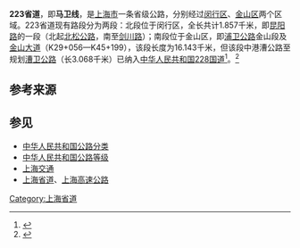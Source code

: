 {{中国省道信息框
|省=上海
|省道编号=223
|起点=[[闵行区|闵行区]][[马桥镇_(上海市)|马桥镇]]北松公路
|终点=[[金山区_(上海市)|金山区]][[石化街道_(上海市)|石化街道]]沪浙省界
|规划总长度=45.199
|最近通车日期=1958年
}}
'''223省道'''，即'''马卫线'''，是[[上海市|上海市]]一条省级公路，分别经过[[闵行区|闵行区]]、[[金山区_(上海市)|金山区]]两个区域。223省道现有路段分为两段：北段位于闵行区，全长共计1.857千米，即[[昆阳路|昆阳路]]的一段（北起[[北松公路|北松公路]]，南至[[剑川路|剑川路]]）；南段位于金山区，即[[浦卫公路|浦卫公路]]金山段及[[金山大道|金山大道]]（K29+056—K45+199），该段长度为16.143千米，但该段中港漕公路至规划[[漕卫公路|漕卫公路]]（长3.068千米）已纳入[[中华人民共和国|中华人民共和国]][[228国道|228国道]]<ref>{{cite web |author1=上海交通广播 |title=【最新】国道228公路(漕卫公路，港漕公路)段今天通车，奉贤，金山市民出行更便利！！ |url=https://dy.163.com/article/EQ8IF96O05259VJL.html |website=网易号 |accessdate=2020-10-28 |quote=附图：浦卫公路（K17+363—K20+432） |archive-date=2020-10-29 |archive-url=https://web.archive.org/web/20201029131448/https://dy.163.com/article/EQ8IF96O05259VJL.html |dead-url=no }}</ref>。<ref name="jtw">{{cite web |author1=上海市交通委员会执法总队 |title=管辖区域 |url=http://jtw.sh.gov.cn/gxqy/index.html |website=上海交通委 |accessdate=2019-02-19 |quote=八支队 11 S223 马卫线 0.000 1.857 1.857……29.056 45.199 16.143 |archive-date=2019-02-19 |archive-url=https://web.archive.org/web/20190219142548/http://www.jt.sh.cn/gxqy/index.html |dead-url=no }}</ref>

== 参考来源 ==
{{reflist}}

== 参见 ==
*[[中华人民共和国公路分类|中华人民共和国公路分类]]
*[[中华人民共和国公路等级|中华人民共和国公路等级]]
*[[上海交通|上海交通]]
*[[上海省道|上海省道]]、[[上海高速公路|上海高速公路]]

{{SH-stub}}
{{Road-stub}}

{{上海高速公路}}
{{上海省道}}
{{上海国道}}
[[Category:上海省道|Category:上海省道]]